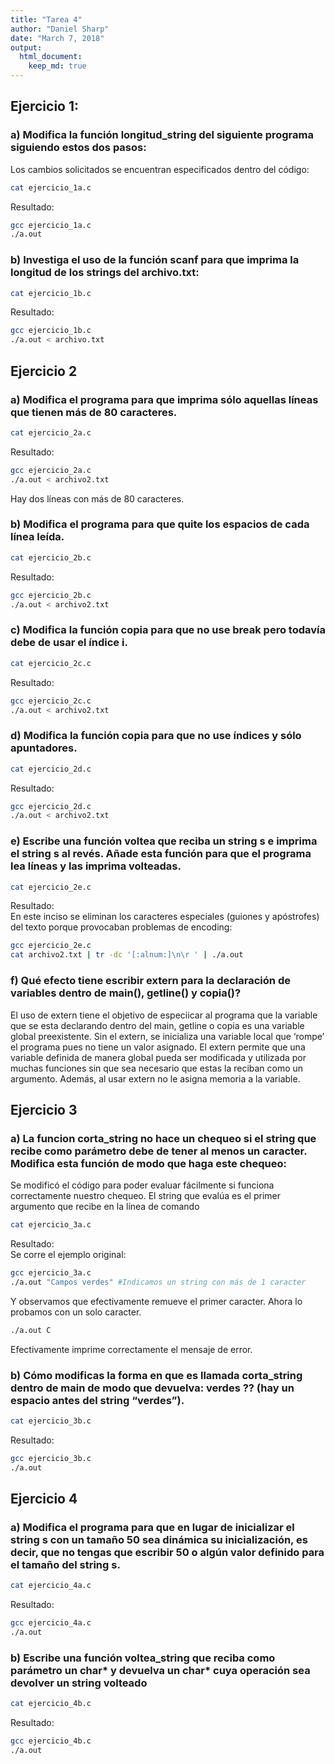 ```yaml
---
title: "Tarea 4"
author: "Daniel Sharp"
date: "March 7, 2018"
output: 
  html_document:
    keep_md: true
---
```

## Ejercicio 1:  

### a) Modifica la función longitud_string del siguiente programa siguiendo estos dos pasos:  
Los cambios solicitados se encuentran especificados dentro del código:  

```bash
cat ejercicio_1a.c
```  
Resultado:
```bash
gcc ejercicio_1a.c
./a.out
```   
### b) Investiga el uso de la función scanf para que imprima la longitud de los strings del archivo.txt:
```bash
cat ejercicio_1b.c
```  
Resultado:  
```bash
gcc ejercicio_1b.c
./a.out < archivo.txt
```

## Ejercicio 2  

### a) Modifica el programa para que imprima sólo aquellas líneas que tienen más de 80 caracteres.  
```bash
cat ejercicio_2a.c
```  
Resultado:  
```bash
gcc ejercicio_2a.c
./a.out < archivo2.txt
```  
Hay dos líneas con más de 80 caracteres.  

### b) Modifica el programa para que quite los espacios de cada línea leída.
```bash
cat ejercicio_2b.c
```  
Resultado:  
```bash
gcc ejercicio_2b.c
./a.out < archivo2.txt
```

### c) Modifica la función copia para que no use break pero todavía debe de usar el índice i.
```bash
cat ejercicio_2c.c
```  
Resultado:  
```bash
gcc ejercicio_2c.c
./a.out < archivo2.txt
```

### d) Modifica la función copia para que no use índices y sólo apuntadores.
```bash
cat ejercicio_2d.c
```  
Resultado:  
```bash
gcc ejercicio_2d.c
./a.out < archivo2.txt
```  
### e) Escribe una función voltea que reciba un string s e imprima el string s al revés. Añade esta función para que el programa lea líneas y las imprima volteadas.
```bash
cat ejercicio_2e.c
```  
Resultado:  
En este inciso se eliminan los caracteres especiales (guiones y apóstrofes) del texto porque provocaban problemas de encoding:  
```bash
gcc ejercicio_2e.c
cat archivo2.txt | tr -dc '[:alnum:]\n\r ' | ./a.out
```

### f) Qué efecto tiene escribir extern para la declaración de variables dentro de main(), getline() y copia()?  

El uso de extern tiene el objetivo de especiicar al programa que la variable que se esta declarando dentro del main, getline o copia es una variable global preexistente. Sin el extern, se inicializa una variable local que 'rompe' el programa pues no tiene un valor asignado. El extern permite que una variable definida de manera global pueda ser modificada y utilizada por muchas funciones sin que sea necesario que estas la reciban como un argumento. Además, al usar extern no le asigna memoria a la variable.  

## Ejercicio 3  

### a) La funcion corta_string no hace un chequeo si el string que recibe como parámetro debe de tener al menos un caracter. Modifica esta función de modo que haga este chequeo:  
Se modificó el código para poder evaluar fácilmente si funciona correctamente nuestro chequeo. El string que evalúa es el primer argumento que recibe en la línea de comando

```bash
cat ejercicio_3a.c
```  
Resultado:  
Se corre el ejemplo original:  
```bash
gcc ejercicio_3a.c
./a.out "Campos verdes" #Indicamos un string con más de 1 caracter
```  
Y observamos que efectivamente remueve el primer caracter. Ahora lo probamos con un solo caracter.  
```bash
./a.out C
```  
Efectivamente imprime correctamente el mensaje de error.  

### b) Cómo modificas la forma en que es llamada corta_string dentro de main de modo que devuelva: verdes ?? (hay un espacio antes del string "verdes").    

```bash
cat ejercicio_3b.c
```  
Resultado:  
```bash
gcc ejercicio_3b.c
./a.out
```  

## Ejercicio 4  

### a) Modifica el programa para que en lugar de inicializar el string s con un tamaño 50 sea dinámica su inicialización, es decir, que no tengas que escribir 50 o algún valor definido para el tamaño del string s.

```bash
cat ejercicio_4a.c
```  
Resultado:  

```bash
gcc ejercicio_4a.c
./a.out
```  
### b) Escribe una función voltea_string que reciba como parámetro un char\*  y devuelva un char\*  cuya operación sea devolver un string volteado

```bash
cat ejercicio_4b.c
```  
Resultado:  

```bash
gcc ejercicio_4b.c
./a.out
```

